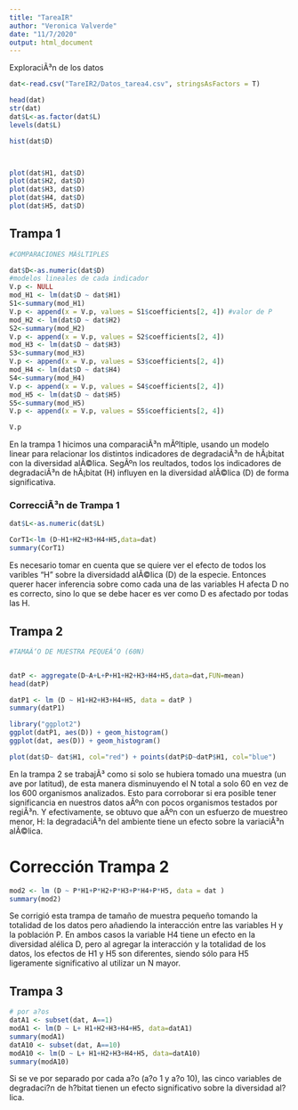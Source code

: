 ```yaml
---
title: "TareaIR"
author: "Veronica Valverde"
date: "11/7/2020"
output: html_document
---
```


ExploraciÃ³n de los datos

```r
dat<-read.csv("TareIR2/Datos_tarea4.csv", stringsAsFactors = T)

head(dat)
str(dat)
dat$L<-as.factor(dat$L)
levels(dat$L)

hist(dat$D)



plot(dat$H1, dat$D)
plot(dat$H2, dat$D)
plot(dat$H3, dat$D)
plot(dat$H4, dat$D)
plot(dat$H5, dat$D)

```

## Trampa 1

```r

#COMPARACIONES MÃšLTIPLES

dat$D<-as.numeric(dat$D)
#modelos lineales de cada indicador
V.p <- NULL
mod_H1 <- lm(dat$D ~ dat$H1)
S1<-summary(mod_H1)
V.p <- append(x = V.p, values = S1$coefficients[2, 4]) #valor de P
mod_H2 <- lm(dat$D ~ dat$H2)
S2<-summary(mod_H2)
V.p <- append(x = V.p, values = S2$coefficients[2, 4])
mod_H3 <- lm(dat$D ~ dat$H3)
S3<-summary(mod_H3)
V.p <- append(x = V.p, values = S3$coefficients[2, 4])
mod_H4 <- lm(dat$D ~ dat$H4)
S4<-summary(mod_H4)
V.p <- append(x = V.p, values = S4$coefficients[2, 4])
mod_H5 <- lm(dat$D ~ dat$H5)
S5<-summary(mod_H5)
V.p <- append(x = V.p, values = S5$coefficients[2, 4])

V.p

```
En la trampa 1 hicimos una comparaciÃ³n mÃºltiple, usando un modelo linear para relacionar los distintos indicadores de degradaciÃ³n de hÃ¡bitat con la diversidad alÃ©lica. SegÃºn los reultados, todos los indicadores de degradaciÃ³n de hÃ¡bitat (H) influyen en la diversidad alÃ©lica (D) de forma significativa.

### CorrecciÃ³n de Trampa 1

```r

dat$L<-as.numeric(dat$L)

CorT1<-lm (D~H1+H2+H3+H4+H5,data=dat)
summary(CorT1)
```

Es necesario tomar en cuenta que se quiere ver el efecto de todos los varibles "H" sobre la diversidadd alÃ©lica (D) de la especie. Entonces querer hacer inferencia sobre como cada una de las variables H afecta D no es correcto, sino lo que se debe hacer es ver como D es afectado por todas las H. 

## Trampa 2

```r

#TAMAÃ‘O DE MUESTRA PEQUEÃ‘O (60N)


datP <- aggregate(D~A+L+P+H1+H2+H3+H4+H5,data=dat,FUN=mean)
head(datP)

datP1 <- lm (D ~ H1+H2+H3+H4+H5, data = datP )
summary(datP1)

library("ggplot2")
ggplot(datP1, aes(D)) + geom_histogram()
ggplot(dat, aes(D)) + geom_histogram()

plot(dat$D~ dat$H1, col="red") + points(datP$D~datP$H1, col="blue")


```

En la trampa 2 se trabajÃ³ como si solo se hubiera tomado una muestra (un ave por latitud), de esta manera disminuyendo el N total a solo 60 en vez de los 600 organismos analizados. Esto para corroborar si era posible tener significancia en nuestros datos aÃºn con pocos organismos testados por regiÃ³n. Y efectivamente, se obtuvo que aÃºn con un esfuerzo de muestreo menor, H: la degradaciÃ³n del ambiente tiene un efecto sobre la variaciÃ³n alÃ©lica. 

# Corrección Trampa 2

```r

mod2 <- lm (D ~ P*H1+P*H2+P*H3+P*H4+P*H5, data = dat )
summary(mod2)

```

Se corrigió esta trampa de tamaño de muestra pequeño tomando la totalidad de los datos pero añadiendo la interacción entre las variables H y la población P. En ambos casos la variable H4 tiene un efecto en la diversidad alélica D, pero al agregar la interacción y la totalidad de los datos, los efectos de H1 y H5 son diferentes, siendo sólo para H5 ligeramente significativo al utilizar un N mayor.


## Trampa 3

```r

# por a?os
datA1 <- subset(dat, A==1)
modA1 <- lm(D ~ L+ H1+H2+H3+H4+H5, data=datA1)
summary(modA1)
datA10 <- subset(dat, A==10)
modA10 <- lm(D ~ L+ H1+H2+H3+H4+H5, data=datA10)
summary(modA10)

```

Si se ve por separado por cada a?o (a?o 1 y a?o 10), las cinco variables de degradaci?n de h?bitat tienen un efecto significativo sobre la diversidad al?lica.



